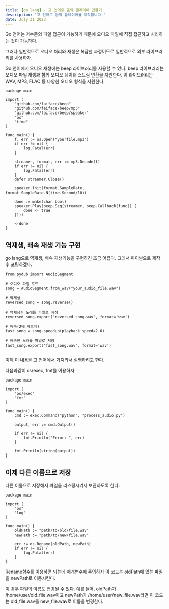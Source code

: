 ```yaml
---
title: [go lang] - 고 언어로 음악 플레이어 만들기
description: "고 언어로 음악 플레이어를 제작합니다."
date: July 31 2023
---
```

Go 언어는 저수준의 파일 접근이 가능하기 때문에 오디오 파일에 직접 접근하고 처리하는 것이 가능하다. 

그러나 일반적으로 오디오 처리와 재생은 복잡한 과정이므로 일반적으로 외부 라이브러리를 사용하자.

Go 언어에서 오디오 재생에는 beep 라이브러리를 사용할 수 있다. 
beep 라이브러리는 오디오 파일 재생과 함께 오디오 데이터 스트림 변환을 지원한다. 
이 라이브러리는 WAV, MP3, FLAC 등 다양한 오디오 형식을 지원한다.


```
package main

import (
	"github.com/faiface/beep"
	"github.com/faiface/beep/mp3"
	"github.com/faiface/beep/speaker"
	"os"
	"time"
)

func main() {
	f, err := os.Open("yourfile.mp3")
	if err != nil {
		log.Fatal(err)
	}

	streamer, format, err := mp3.Decode(f)
	if err != nil {
		log.Fatal(err)
	}
	defer streamer.Close()

	speaker.Init(format.SampleRate, format.SampleRate.N(time.Second/10))

	done := make(chan bool)
	speaker.Play(beep.Seq(streamer, beep.Callback(func() {
		done <- true
	})))

	<-done
}

```
## 역재생, 배속 재생 기능 구현

go lang으로 역재생, 배속 재생기능을 구현하긴 조금 어렵다. 그래서 파이썬으로 제작 후 포팅하겠다.

```
from pydub import AudioSegment

# 오디오 파일 로드
song = AudioSegment.from_wav("your_audio_file.wav")

# 역재생
reversed_song = song.reverse()

# 역재생한 노래를 파일로 저장
reversed_song.export("reversed_song.wav", format='wav')

# 배속(2배 빠르게)
fast_song = song.speedup(playback_speed=2.0)

# 배속한 노래를 파일로 저장
fast_song.export("fast_song.wav", format='wav')


```

이제 이 내용을 고 언어에서 가져와서 실행하려고 한다.

다음과같이 os/exec, fmt를 이용하자

```
package main

import (
    "os/exec"
    "fmt"
)

func main() {
    cmd := exec.Command("python", "process_audio.py")

    output, err := cmd.Output()

    if err != nil {
        fmt.Println("Error: ", err)
    }

    fmt.Println(string(output))
}

```

## 이제 다른 이름으로 저장

다른 이름으로 저장해서 파일을 리스팅시켜서 보관하도록 한다.

```
package main

import (
    "os"
    "log"
)

func main() {
    oldPath := "path/to/old/file.wav"
    newPath := "path/to/new/file.wav"

    err := os.Rename(oldPath, newPath)
    if err != nil {
        log.Fatal(err)
    }
}

```

Rename함수를 이용하면 되는데 매개변수에 주의하자
이 코드는 oldPath에 있는 파일을 newPath로 이동시킨다. 

이 경우 파일의 이름도 변경될 수 있다. 
예를 들어, oldPath가 /home/user/old_file.wav이고 newPath가 /home/user/new_file.wav라면 이 코드는 old_file.wav를 new_file.wav로 이름을 변경한다.


